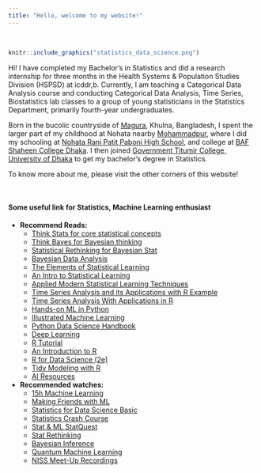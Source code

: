 ```yaml
---
title: "Hello, welcome to my website!"
---
```


<br>

```r
knitr::include_graphics("statistics_data_science.png")
```


Hi! I have completed my Bachelor's in Statistics and did a research internship for three months in the Health Systems & Population Studies Division (HSPSD) at icddr,b. Currently, I am teaching a Categorical Data Analysis course and conducting Categorical Data Analysis, Time Series, Biostatistics lab classes to a group of young statisticians in the Statistics Department, primarily fourth-year undergraduates.

Born in the bucolic countryside of [Magura](https://en.wikipedia.org/wiki/Magura_District), Khulna, Bangladesh, I spent the larger part of my childhood at Nohata nearby [Mohammadpur](https://en.wikipedia.org/wiki/Mohammadpur_Upazila), where I did my schooling at [Nohata Rani Patit Paboni High School](https://nohataranipatitapabanisecondaryschool.jessoreboard.gov.bd/), and college at [BAF Shaheen College Dhaka](https://www.bafsd.edu.bd/). I then joined [Government Titumir College, University of Dhaka](https://7college.du.ac.bd/) to get my bachelor's degree in Statistics.

To know more about me, please visit the other corners of this website!

<br>

#### Some useful link for Statistics, Machine Learning enthusiast 
- **Recommend Reads:**
  - [Think Stats for core statistical concepts](https://greenteapress.com/thinkstats2/html/index.html)
  - [Think Bayes for Bayesian thinking](http://allendowney.github.io/ThinkBayes2/)
  - [Statistical Rethinking for Bayesian Stat](https://github.com/rmcelreath/stat_rethinking_2023)
  - [Bayesian Data Analysis](http://www.stat.columbia.edu/~gelman/book/BDA3.pdf) 
  - [The Elements of Statistical Learning](https://hastie.su.domains/Papers/ESLII.pdf)
  - [An Intro to Statistical Learning](https://hastie.su.domains/ISLR2/ISLRv2_website.pdf) 
  - [Applied Modern Statistical Learning Techniques]() 
  - [Time Series Analysis and its Applications with R Example](https://web.njit.edu/~wguo/Math447/Time%20Series%20Analysis%20and%20Its%20Application%20with%20R%20examples.pdf) 
  - [Time Series Analysis With Applications in R](https://mybiostats.files.wordpress.com/2015/03/time-series-analysis-with-applications-in-r-cryer-and-chan.pdf) 
  - [Hands-on ML in Python](https://www.johnwittenauer.net/machine-learning-exercises-in-python-part-1/) 
  - [Illustrated Machine Learning](https://illustrated-machine-learning.github.io/index.html)
  - [Python Data Science Handbook](https://jakevdp.github.io/PythonDataScienceHandbook/) 
  - [Deep Learning](https://www.deeplearningbook.org/)  
  - [R Tutorial](https://www.geeksforgeeks.org/r-tutorial/?ref=lbp) 
  - [An Introduction to R](https://intro2r.com/) 
  - [R for Data Science (2e)](https://r4ds.hadley.nz/) 
  - [Tidy Modeling with R](https://www.tmwr.org/) 
  - [AI Resources](https://github.com/nivu/ai_all_resources) 
- **Recommended watches:**
  - [15h Machine Learning](https://www.dataschool.io/15-hours-of-expert-machine-learning-videos/)
  - [Making Friends with ML](https://decision.substack.com/p/full-course-making-friends-with-ml)
  - [Statistics for Data Science Basic](https://www.youtube.com/watch?v=xxpc-HPKN28)
  - [Statistics Crash Course](https://www.youtube.com/playlist?list=PLH2l6uzC4UEW3iJO4T0qUeUEp_X-f1U7S)
  - [Stat & ML StatQuest](https://statquest.org/video-index/) 
  - [Stat Rethinking](https://www.youtube.com/watch?v=FdnMWdICdRs&list=PLDcUM9US4XdPz-KxHM4XHt7uUVGWWVSus)
  - [Bayesian Inference](http://videolectures.net/mlss2011_green_bayesian/)
  - [Quantum Machine Learning](https://www.youtube.com/playlist?list=PLmRxgFnCIhaMgvot-Xuym_hn69lmzIokg)
  - [NISS Meet-Up Recordings](https://www.niss.org/meet-recordings)
 

